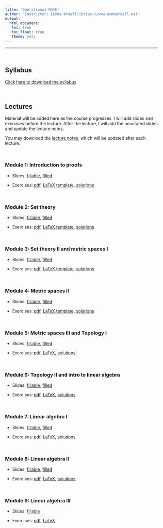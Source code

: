 ```yaml
---
title: 'Operational Math'
author: "Instructor: [Emma Kroell](https://www.emmakroell.ca)"
output: 
  html_document:
   toc: true
   toc_float: true
   theme: yeti
---
```


---

<br>

## Syllabus

[Click here to download the syllabus](Math/syllabus/syllabus_operational_math.pdf)

<br>

## Lectures

Material will be added here as the course progresses. I will add slides and exercises before the lecture. After the lecture, I will add the annotated slides and update the lecture notes. 

<!-- Note: I will comment these in as the course progresses. Before each lecture students will have access to the slides with blanks as well as the exercises (either a pdf or a tex file they can fill in). After each lecture I will add the filled-in slides (I will hand-write during the lecture) and update the lecture notes -->


You may download the [lecture notes](Math/lecture_notes/math_notes.pdf), which will be updated after each lecture.

<br>

### Module 1: Introduction to proofs

- Slides: [fillable](Math/module1/slides.pdf),  [filled](Math/module1/slides_filled.pdf)

- Exercises: [pdf](Math/module1/exercises.pdf), [LaTeX template](Math/module1/exercises.tex), [solutions](Math/module1/exercise_solutions.pdf)


<br>

### Module 2: Set theory

- Slides: [fillable](Math/module2/slides.pdf), [filled](Math/module2/slides_filled.pdf)

- Exercises: [pdf](Math/module2/exercises.pdf), [LaTeX template](Math/module2/exercises.tex), [solutions](Math/module2/exercise_solutions.pdf)


<br>

### Module 3: Set theory II and metric spaces I

- Slides: [fillable](Math/module3/slides.pdf), [filled](Math/module3/slides_filled.pdf)

- Exercises: [pdf](Math/module3/exercises.pdf), [LaTeX template](Math/module3/exercises.tex), [solutions](Math/module3/exercise_solutions.pdf)


<br>

### Module 4: Metric spaces II

- Slides: [fillable](Math/module4/slides.pdf), [filled](Math/module4/slides_filled.pdf)

- Exercises: [pdf](Math/module4/exercises.pdf), [LaTeX template](Math/module4/exercises.tex), [solutions](Math/module4/exercise_solutions.pdf)


<br>

### Module 5: Metric spaces III and Topology I

- Slides: [fillable](Math/module5/slides.pdf), [filled](Math/module5/slides_filled.pdf)

- Exercises: [pdf](Math/module5/exercises.pdf), [LaTeX](Math/module5/exercises.tex), [solutions](Math/module5/exercise_solutions.pdf) 

<br>

### Module 6: Topology II and intro to linear algebra

- Slides: [fillable](Math/module6/slides.pdf), [filled](Math/module6/slides_filled.pdf)

- Exercises: [pdf](Math/module6/exercises.pdf), [LaTeX](Math/module6/exercises.tex), [solutions](Math/module6/exercise_solutions.pdf) 


<br>

### Module 7: Linear algebra I

- Slides: [fillable](Math/module7/slides.pdf), [filled](Math/module7/slides_filled.pdf)

- Exercises: [pdf](Math/module7/exercises.pdf), [LaTeX](Math/module7/exercises.tex), [solutions](Math/module7/exercise_solutions.pdf)


<br>

### Module 8: Linear algebra II

- Slides: [fillable](Math/module8/slides.pdf), [filled](Math/module8/slides_filled.pdf)

- Exercises: [pdf](Math/module8/exercises.pdf), [LaTeX](Math/module8/exercises.tex), [solutions](Math/module8/exercise_solutions.pdf)



<br>

### Module 9: Linear algebra III

- Slides: [fillable](Math/module9/slides.pdf)<!--, [filled](Math/module9/slides_filled.pdf)-->

- Exercises: [pdf](Math/module9/exercises.pdf), [LaTeX](Math/module9/exercises.tex)<!--, [solutions](Math/module9/exercise_solutions.pdf) -->

<!--
<br>

### Module 10: Differentiation and integration

Slides: [fillable](Math/module10/slides.pdf)--><!--, [filled](Math/module10/slides_filled.pdf)-->
<!--
Exercises: [pdf](Math/module10/exercises.pdf), [LaTeX](Math/module10/exercises.tex) --><!--, [solutions](Math/module10/exercise_solutions.pdf) -->






